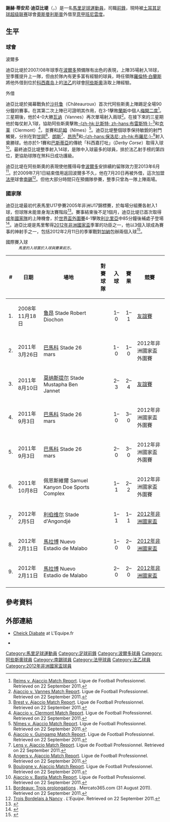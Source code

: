 {{noteTA|G1=足球|G2=法甲|G3=uefa
|T=zh-hans:谢赫·迪亚巴特; zh-hk:謝赫·迪亞比堤;
|1=zh-hans:迪亚巴特; zh-hk:迪亞比堤;
|2=zh-hans:谢赫·蒂安尼·迪亚巴特; zh-hk:謝赫·蒂安尼·迪亞比堤;
|3=zh-hans:劳伦特·布兰科; zh-hk:羅倫特·白蘭斯;
}}
{{Infobox football biography
| playername     = 謝赫·迪亞比堤<br />''Cheick Diabaté''
| image = 
| caption = Diabaté in 2015
| fullname       = Cheick Tidiane Diabaté
| birth_date     = {{birth date and age|1988|4|25|df=y}}
| birth_place    = 馬里[[巴馬科|巴馬科]]
| height         = {{height|m=1.94|precision=0}}
| position       = [[前鋒_(足球)|前鋒]]
| currentclub    = [[贝内文托足球俱乐部|班尼雲度]] ([[奧斯曼利斯普足球會|奧斯曼利斯普]]外借)
| clubnumber     = 25
| youthyears1    = 2000–2006 
| youthclubs1    = [[Centre_Salif_Keita|萨利夫凯塔]]
| youthyears2    = 2006–2008 
| youthclubs2    = [[波尔多足球俱乐部|波爾多]]
| years1 = 2008–2016 | clubs1 = [[波尔多足球俱乐部|波尔多]] | caps1 = 127 | goals1 = 50
| years2 = 2008–2009 | clubs2 = → [[阿雅克肖足球俱乐部|阿雅克肖]] | caps2 = 30 | goals2 = 14
| years3 = 2009–2010 | clubs3 = → [[南锡足球俱乐部|南錫]] | caps3 = 2 | goals3 = 0
| years4 = 2016– | clubs4 = [[奧斯曼利斯普足球會|奧斯曼利斯普]] | caps4 = 8 | goals4 = 0
| years5 = 2017 | clubs5 = → [[梅斯足球俱乐部|梅斯]] | caps5 = 14 | goals5 = 8
| years6 = 2018- | clubs6 = → [[贝内文托足球俱乐部|班尼雲度]] | caps6 = 9 | goals6 = 7
| nationalyears1 = 2005 | nationalteam1 = 馬里U17 | nationalcaps1 = | nationalgoals1 =
| nationalyears2 = 2005– | nationalteam2 = [[馬里國家足球隊|馬里]] | nationalcaps2 = 36 | nationalgoals2 = 15
| pcupdate       = 2018年5月6日
| ntupdate       = 2016年3月28日
}}
'''謝赫·蒂安尼·迪亞比堤'''（{{lang-fr|'''Cheick Tidiane Diabaté'''}}，{{bd|1988年|4月25日|catidx=Diabaté, Cheick}}）是一名[[馬里|馬里]][[足球|足球]][[運動員|運動員]]，司職[[前鋒_(足球)|前鋒]]，現時被[[土耳其足球超级联赛|土耳其足球超级联赛]]球會[[奧斯曼利斯普足球會|奧斯曼利斯普]]外借至[[意甲|意甲]][[贝内文托足球俱乐部|班尼雲度]]。

==生平==
===球會===
;波爾多
迪亞比堤於2007/08年球季在[[波尔多足球俱乐部|波爾多]]預備隊有出色的表現，上陣35場射入18球，翌季獲提升上一隊，但由於隊內有更多富有經驗的球員，時任領隊[[羅倫特·白蘭斯|羅倫特·白蘭斯]]將他外借到位於[[科西嘉岛|科西嘉岛]]上的[[法乙|法乙]]的球會[[阿雅克肖足球俱乐部|阿些斯奧]]汲取上陣經驗。

;外借
迪亞比堤於揭幕戰負於[[LB_Châteauroux|沙托鲁]]（Châteauroux）首次代阿些斯奧上陣踢足全場90分鐘的賽事。在其第二次上陣已可證明其作用，在3-1擊敗[[兰斯足球俱乐部|蘭斯]]中個人[[梅開二度|梅開二度]]<ref>[http://www.lfp.fr/ligue2/feuilleMatch.asp?saison=2008/2009&code_evt=D1&code_jr_tr=J02&num_ordre=8 Reims v. Ajaccio Match Report]{{dead link|date=十月 2017 |bot=InternetArchiveBot }}. Ligue de Football Professionnel. Retrieved on 22 September 2011.</ref>。三星期後，他於4-0大勝[[Vannes_OC|瓦讷]]（Vannes）再次單場射入兩球<ref>[http://www.lfp.fr/ligue2/feuilleMatch.asp?saison=2008/2009&code_evt=D1&code_jr_tr=J05&num_ordre=1 Ajaccio v. Vannes Match Report]{{dead link|date=十月 2017 |bot=InternetArchiveBot }}. Ligue de Football Professionnel. Retrieved on 22 September 2011.</ref>。在接下來的三星期他於每仗射入1球，協助阿些斯奧擊敗[[布雷斯特足球俱乐部|-{zh-hk:比斯特; zh-hans:布雷斯特;}-]]<ref>[http://www.lfp.fr/ligue2/feuilleMatch.asp?saison=2008/2009&code_evt=D1&code_jr_tr=J06&num_ordre=2 Brest v. Ajaccio Match Report]{{dead link|date=十月 2017 |bot=InternetArchiveBot }}. Ligue de Football Professionnel. Retrieved on 22 September 2011.</ref>和[[Clermont_Foot|克莱]]（Clermont）<ref>[http://www.lfp.fr/ligue2/feuilleMatch.asp?saison=2008/2009&code_evt=D1&code_jr_tr=J07&num_ordre=1 Ajaccio v. Clermont Match Report]{{dead link|date=十月 2017 |bot=InternetArchiveBot }}. Ligue de Football Professionnel. Retrieved on 22 September 2011.</ref>，並賽和[[Nîmes_Olympique|尼姆]]（Nîmes）<ref>[http://www.lfp.fr/ligue2/feuilleMatch.asp?saison=2008/2009&code_evt=D1&code_jr_tr=J08&num_ordre=7 Nîmes v. Ajaccio Match Report]{{dead link|date=十月 2017 |bot=InternetArchiveBot }}. Ligue de Football Professionnel. Retrieved on 22 September 2011.</ref>。迪亞比堤整個球季保持敏銳的射門觸覺，分別在對[[甘岡前進會|甘岡]]<ref>[http://www.lfp.fr/ligue2/feuilleMatch.asp?saison=2008/2009&code_evt=D1&code_jr_tr=J14&num_ordre=1 Ajaccio v. Guingamp Match Report]{{dead link|date=十月 2017 |bot=InternetArchiveBot }}. Ligue de Football Professionnel. Retrieved on 22 September 2011.</ref>、[[朗斯足球俱乐部|朗斯]]<ref>[http://www.lfp.fr/ligue2/feuilleMatch.asp?saison=2008/2009&code_evt=D1&code_jr_tr=J27&num_ordre=6 Lens v. Ajaccio Match Report]{{dead link|date=十月 2017 |bot=InternetArchiveBot }}. Ligue de Football Professionnel. Retrieved on 22 September 2011.</ref>、[[Angers_SCO|昂热]]<ref>[http://www.lfp.fr/ligue2/feuilleMatch.asp?saison=2008/2009&code_evt=D1&code_jr_tr=J29&num_ordre=1 Angers v. Ajaccio Match Report]{{dead link|date=十月 2017 |bot=InternetArchiveBot }}. Ligue de Football Professionnel. Retrieved on 22 September 2011.</ref>和[[保洛尼足球俱乐部|-{zh-hans:保洛尼; zh-hk:布羅尼;}-]]<ref>[http://www.lfp.fr/ligue2/feuilleMatch.asp?saison=2008/2009&code_evt=D1&code_jr_tr=J34&num_ordre=3 Boulogne v. Ajaccio Match Report]{{dead link|date=十月 2017 |bot=InternetArchiveBot }}. Ligue de Football Professionnel. Retrieved on 22 September 2011.</ref>射入奠勝球。他亦於1-1賽和[[巴斯蒂亚运动俱乐部|巴斯蒂亞]]的傳統「科西嘉打吡」（''Derby Corse''）取得入球<ref>[http://www.lfp.fr/ligue2/feuilleMatch.asp?saison=2008/2009&code_evt=D1&code_jr_tr=J35&num_ordre=1 Ajaccio v. Bastia Match Report]{{dead link|date=十月 2017 |bot=InternetArchiveBot }}. Ligue de Football Professionnel. Retrieved on 22 September 2011.</ref>。最終迪亞比堤整季射入14球，是隊中入球最多的球員，排於法乙射手榜的第四位，更協助球隊在煞科日成功護級。

迪亞比堤在阿些斯奧的表現使他獲得母會[[波尔多足球俱乐部|波爾多]]安排續約留隊效力至2013年6月<ref>[http://www.mercato365.com/infos-clubs/bordeaux/article_316218_Bordeaux-Trois-prolongations.shtml Bordeaux: Trois prolongations] {{Wayback|url=http://www.mercato365.com/infos-clubs/bordeaux/article_316218_Bordeaux-Trois-prolongations.shtml |date=20090510210802 }}. Mercato365.com (31 August 2011). Retrieved on 22 September 2011.</ref>。於2009年7月1日結束借用返回波爾多不久，他在7月20日再被外借，這次加盟[[法甲|法甲]]球會[[南锡足球俱乐部|南錫]]<ref>[http://www.lequipe.fr/Football/breves2009/20090720_185220_trois-bordelais-a-nancy.html Trois Bordelais à Nancy] {{Wayback|url=http://www.lequipe.fr/Football/breves2009/20090720_185220_trois-bordelais-a-nancy.html |date=20090724092253 }}. ''L'Equipe''. Retrieved on 22 September 2011.</ref>。但他大部分時間只在預備隊參賽，整季只曾為一隊上陣兩場。

===國家隊===
迪亞比堤最初代表馬里U17參賽2005年非洲U17錦標賽，於每場分組賽各射入1球，但球隊未能晉身淘汰賽階段<ref>{{cite web |url=http://www.rsssf.com/tablesa/afr-u17-05.html |title=African U-17 Championship 2005 |author=Díaz Rubio, Julian; Kalumiana, Kalumiana |publisher=RSSSF |accessdate=24 January 2012 |archive-date=2006-07-07 |archive-url=https://web.archive.org/web/20060707194929/http://www.rsssf.com/tablesa/afr-u17-05.html |dead-url=no }}</ref>。賽事結束後不足1個月，迪亞比堤已首次取得[[馬里國家足球隊|成年國家隊]]的上陣機會，於[[2006年世界盃外圍賽_(非洲區)|世界盃外圍賽]]4-1擊敗[[利比里亞國家足球隊|利比里亞]]中85分鐘後補處子登場<ref>{{cite web |url=http://www.fifa.com/worldcup/archive/germany2006/preliminaries/preliminary=7381/matches/match=35805/report.html |title=Match Report: Mali - Liberia |publisher=[[FIFA|''FIFA.com'']] |accessdate=2012-01-24 |archive-date=2012-07-21 |archive-url=https://web.archive.org/web/20120721015219/http://www.fifa.com/worldcup/archive/germany2006/preliminaries/preliminary=7381/matches/match=35805/report.html |dead-url=no }}</ref>。迪亞比堤是馬里奪得[[2012年非洲國家盃|2012年非洲國家盃]]季軍的功臣之一，他以3個入球成為賽事的神射手之一，包括2012年2月11日的季軍戰對[[迦納國家足球隊|加納]]包辦兩個入球<ref>{{cite web |url=http://www.monitor.co.ug/Sports/Soccer/-/690266/1325676/-/n9l6uh/-/ |title=Mali beat Ghana to finish third |author=Agencies |publisher=monitor.co.ug |accessdate=13 February 2012 |archive-date=2016-03-03 |archive-url=https://web.archive.org/web/20160303225335/http://www.monitor.co.ug/Sports/Soccer/-/690266/1325676/-/n9l6uh/-/ |dead-url=no }}</ref>。

;國際賽入球
:<small>''馬里的入球置於入球與賽果前方。''</small>
{| class="wikitable" style="font-size:90%"
! # !! 日期 !! 場地 !! 對賽球隊 !! 入球 !! 賽果 !! 競賽
|-
| 1. || 2008年11月18日 || [[鲁昂|鲁昂]] Stade Robert Diochon || {{fb|ALG}} || <center>1–0 || <center>1–1 || [[友誼賽|友誼賽]]
|-
| 2. || 2011年3月26日 || [[巴馬科|巴馬科]] Stade 26 mars || {{fb|ZIM}} || <center>1-0 || <center>1–0 || 2012年非洲國家盃外圍賽
|-
| 3. || 2011年8月10日 || [[莫纳斯提尔|莫纳斯提尔]] Stade Mustapha Ben Jannet || {{fb|TUN}} || <center>2–3 || <center>2–4 || [[友誼賽|友誼賽]]
|-
| 4. || 2011年9月3日 || [[巴馬科|巴馬科]] Stade 26 mars || {{fb|CPV}} || <center>1–0 || <center>3–0 || 2012年非洲國家盃外圍賽
|-
| 5. || 2011年9月3日 || [[巴馬科|巴馬科]] Stade 26 mars || {{fb|CPV}} || <center>2–0 || <center>3–0 || 2012年非洲國家盃外圍賽
|-
| 6. || 2011年10月8日 || 佩恩斯維爾 Samuel Kanyon Doe Sports Complex || {{fb|LBR}} || <center>1–1 || <center>2–2 || 2012年非洲國家盃外圍賽
|-
| 7. || 2012年2月5日 || [[利伯维尔|利伯维尔]] Stade d'Angondjé || {{fb|Gabon}} || <center>1–1 || <center>1–1 || [[2012年非洲國家盃|2012年非洲國家盃]]
|-
| 8. || 2012年2月11日 || [[馬拉博|馬拉博]] Nuevo Estadio de Malabo || {{fb|Ghana}} || <center>1–0 || <center>2–0 || [[2012年非洲國家盃|2012年非洲國家盃]]
|-
| 9. || 2012年2月11日 || [[馬拉博|馬拉博]] Nuevo Estadio de Malabo || {{fb|Ghana}} || <center>2–0 || <center>2–0 || [[2012年非洲國家盃|2012年非洲國家盃]]
|-
|}

==參考資料==
{{reflist|30em}}

==外部連結==
*{{fr icon}} [http://www.lequipe.fr/Football/FootballFicheJoueur29384.html Cheick Diabate]{{Wayback|url=http://www.lequipe.fr/Football/FootballFicheJoueur29384.html |date=20120225123111 }} at L'Equipe.fr
*{{nfteams|12236}}

{{DEFAULTSORT:Diabate, Cheick}}
[[Category:馬里足球運動員|Category:馬里足球運動員]]
[[Category:足球前鋒|Category:足球前鋒]]
[[Category:波爾多球員|Category:波爾多球員]]
[[Category:阿些斯奧球員|Category:阿些斯奧球員]]
[[Category:南錫球員|Category:南錫球員]]
[[Category:法甲球員|Category:法甲球員]]
[[Category:法乙球員|Category:法乙球員]]
[[Category:2012年非洲國家盃球員|Category:2012年非洲國家盃球員]]